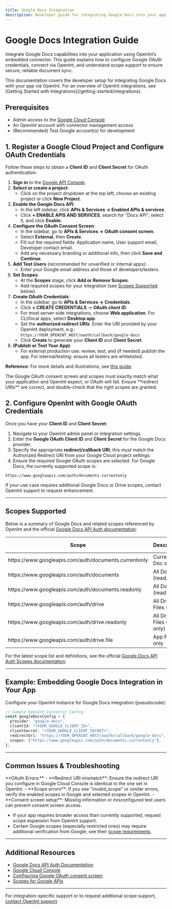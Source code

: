 ```yaml
---
title: Google Docs Integration
description: Developer guide for integrating Google Docs into your app via OpenInt, including OAuth client setup, supported scopes, and troubleshooting.
---
```


# Google Docs Integration Guide

Integrate Google Docs capabilities into your application using OpenInt’s embedded connector. This guide explains how to configure Google OAuth credentials, connect via OpenInt, and understand scope support to ensure secure, reliable document sync.

<Callout type="info">
This documentation covers the developer setup for integrating Google Docs with your app via OpenInt. For an overview of OpenInt integrations, see [Getting Started with Integrations](/getting-started/integrations).
</Callout>

## Prerequisites

- Admin access to the [Google Cloud Console](https://console.developers.google.com/)
- An OpenInt account with connector management access
- (Recommended) Test Google account(s) for development

## 1. Register a Google Cloud Project and Configure OAuth Credentials

Follow these steps to obtain a **Client ID** and **Client Secret** for OAuth authentication:

1. **Sign in** to the [Google API Console](https://console.developers.google.com/).
2. **Select or create a project**:
    - Click on the project dropdown at the top left; choose an existing project or click **New Project**.
3. **Enable the Google Docs API**:
    - In the left sidebar, click **APIs & Services → Enabled APIs & services**.
    - Click **+ ENABLE APIS AND SERVICES**, search for "Docs API", select it, and click **Enable**.
4. **Configure the OAuth Consent Screen**:
    - In the sidebar, go to **APIs & Services → OAuth consent screen**.
    - Select **External**, then **Create**.
    - Fill out the required fields: Application name, User support email, Developer contact email.
    - Add any necessary branding or additional info, then click **Save and Continue**.
5. **Add Test Users** (recommended for unverified or internal apps):
    - Enter your Google email address and those of developers/testers.
6. **Set Scopes**:
    - At the **Scopes** stage, click **Add or Remove Scopes**.
    - Add required scopes for your integration (see [Scopes Supported](#scopes-supported) below).
7. **Create OAuth Credentials**:
    - In the sidebar, go to **APIs & Services → Credentials**.
    - Click **+ CREATE CREDENTIALS** → **OAuth client ID**.
    - For most server-side integrations, choose **Web application**. For CLI/local apps, select **Desktop app**.
    - Set the **authorized redirect URIs**. Enter the URI provided by your OpenInt deployment, e.g.:  
      `https://YOUR_OPENINT_HOST/oauth/callback/google-docs`
    - Click **Create** to generate your **Client ID** and **Client Secret**.
8. **(Publish or Test Your App)**:
    - For external production use: review, test, and (if needed) publish the app. For internal/testing: ensure all testers are whitelisted.

**Reference**: For more details and illustrations, see [this guide](https://www.2brightsparks.com/resources/articles/gdriveclientid.html).

<Callout type="warning">
The Google OAuth consent screen and scopes must exactly match what your application and OpenInt expect, or OAuth will fail. Ensure **redirect URIs** are correct, and double-check that the right scopes are granted.
</Callout>

## 2. Configure OpenInt with Google OAuth Credentials

Once you have your **Client ID** and **Client Secret**:

1. Navigate to your OpenInt admin panel or integration settings.
2. Enter the **Google OAuth Client ID** and **Client Secret** for the Google Docs provider.
3. Specify the appropriate **redirect/callback URI**; this _must_ match the Authorized Redirect URI from your Google Cloud project settings.
4. Ensure the required Google OAuth scopes are selected. For Google Docs, the currently supported scope is:

```text
https://www.googleapis.com/auth/documents.currentonly
```

If your use case requires additional Google Docs or Drive scopes, contact OpenInt support to request enhancement.

---

## Scopes Supported

Below is a summary of Google Docs and related scopes referenced by OpenInt and the official [Google Docs API Auth documentation](https://developers.google.com/workspace/docs/api/auth#docs-scopes):

<Table>
  <thead>
    <tr>
      <th>Scope</th>
      <th>Description</th>
      <th>Sensitivity</th>
      <th>OpenInt Supported?</th>
    </tr>
  </thead>
  <tbody>
    <tr>
      <td><Tooltip content="Provides access only to the currently open Docs document via an add-on or temporary session.">https://www.googleapis.com/auth/documents.currentonly</Tooltip></td>
      <td>Current Doc only <Tooltip content="Provides access only to the currently open Google Docs document. Most limited scope for temporary access."></Tooltip></td>
      <td>Non-sensitive</td>
      <td>✔️</td>
    </tr>
    <tr>
      <td><Tooltip content="Read/write access to all Google Docs.">https://www.googleapis.com/auth/documents</Tooltip></td>
      <td>All Docs (read/write) <Tooltip content="Full access: viewing, creating, editing, and deleting Docs documents."></Tooltip></td>
      <td>Sensitive</td>
      <td>❌</td>
    </tr>
    <tr>
      <td><Tooltip content="Read-only access to all Docs.">https://www.googleapis.com/auth/documents.readonly</Tooltip></td>
      <td>All Docs (read-only) <Tooltip content="Read-only: view Doc contents and metadata but no changes."></Tooltip></td>
      <td>Sensitive</td>
      <td>❌</td>
    </tr>
    <tr>
      <td><Tooltip content="Read/write access to all files on Google Drive, including Docs.">https://www.googleapis.com/auth/drive</Tooltip></td>
      <td>All Drive Files (full) <Tooltip content="Full access to all files (including Docs) in the user's Drive."></Tooltip></td>
      <td>Restricted</td>
      <td>❌</td>
    </tr>
    <tr>
      <td><Tooltip content="Read-only access to all Drive files, including Docs.">https://www.googleapis.com/auth/drive.readonly</Tooltip></td>
      <td>All Drive Files (read-only) <Tooltip content="View-only access to all files in user's Drive."></Tooltip></td>
      <td>Restricted</td>
      <td>❌</td>
    </tr>
    <tr>
      <td><Tooltip content="Read/write access to files this app creates or is explicitly shared.">https://www.googleapis.com/auth/drive.file</Tooltip></td>
      <td>App Files only <Tooltip content="Access limited to Docs/files the app has created or has been granted access for."></Tooltip></td>
      <td>Non-sensitive</td>
      <td>❌</td>
    </tr>
  </tbody>
</Table>

For the latest scope list and definitions, see the official
[Google Docs API Auth Scopes documentation](https://developers.google.com/workspace/docs/api/auth#docs-scopes).

---

## Example: Embedding Google Docs Integration in Your App

Configure your OpenInt instance for Google Docs integration (pseudocode):

```typescript
// Sample OpenInt Connector Config
const googleDocsConfig = {
  provider: "google-docs",
  clientId: "<YOUR_GOOGLE_CLIENT_ID>",
  clientSecret: "<YOUR_GOOGLE_CLIENT_SECRET>",
  redirectUri: "https://YOUR_OPENINT_HOST/oauth/callback/google-docs",
  scopes: ["https://www.googleapis.com/auth/documents.currentonly"],
};
```

---

## Common Issues & Troubleshooting

<Callout type="warning">
**OAuth Errors:**
- **Redirect URI mismatch**: Ensure the redirect URI you configure in Google Cloud Console is identical to the one set in OpenInt.
- **Scope errors**: If you see "invalid_scope" or similar errors, verify the enabled scopes in Google and selected scopes in OpenInt.
- **Consent screen setup**: Missing information or misconfigured test users can prevent consent screen access.
</Callout>

- If your app requires broader access than currently supported, request scope expansion from OpenInt support.
- Certain Google scopes (especially restricted ones) may require additional verification from Google; see their [scope requirements](https://support.google.com/cloud/answer/13464321#ss-rs-requirements).

---

## Additional Resources

- [Google Docs API Auth Documentation](https://developers.google.com/workspace/docs/api/auth)
- [Google Cloud Console](https://console.developers.google.com/)
- [Configuring Google OAuth consent screen](https://developers.google.com/workspace/guides/configure-oauth-consent)
- [Scopes for Google APIs](https://developers.google.com/identity/protocols/oauth2/scopes)

---

For integration-specific support or to request additional scope support, [contact OpenInt support](mailto:support@openint.example.com).